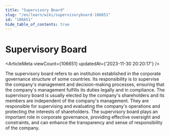 ```yaml
---
title: "Supervisory Board"
slug: "/en/learn/wiki/supervisoryboard-106651"
id: "106651"
hide_table_of_contents: true
---
```



<Breadcrumbs current="Supervisory Board" />

# Supervisory Board

<ArticleMeta viewCount={106651} updatedAt={'2023-11-30 20:20:17'} />
<div className='border-solid border-b border-t-0 my-4 border-[var(--ifm-color-gray-300)]' />

The supervisory board refers to an institution established in the corporate governance structure of some countries. Its responsibility is to supervise the company's management and decision-making processes, ensuring that the company's management fulfills its duties legally and in compliance. The supervisory board is usually elected by the company's shareholders and its members are independent of the company's management. They are responsible for supervising and evaluating the company's operations and protecting the interests of shareholders. The supervisory board plays an important role in corporate governance, providing effective oversight and constraints, and can enhance the transparency and sense of responsibility of the company.
